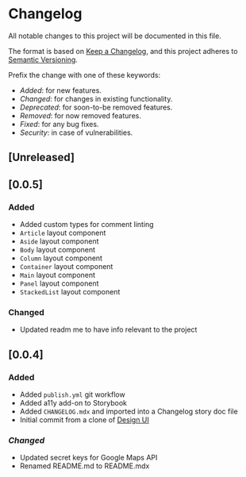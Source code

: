 # Changelog

All notable changes to this project will be documented in this file.

The format is based on [Keep a Changelog](https://keepachangelog.com/en/1.0.0/),
and this project adheres to [Semantic Versioning](https://semver.org/spec/v2.0.0.html).

Prefix the change with one of these keywords:

- _Added_: for new features.
- _Changed_: for changes in existing functionality.
- _Deprecated_: for soon-to-be removed features.
- _Removed_: for now removed features.
- _Fixed_: for any bug fixes.
- _Security_: in case of vulnerabilities.

## [Unreleased]

## [0.0.5]

### Added

- Added custom types for comment linting
- `Article` layout component
- `Aside` layout component
- `Body` layout component
- `Column` layout component
- `Container` layout component
- `Main` layout component
- `Panel` layout component
- `StackedList` layout component

### Changed

- Updated readm me to have info relevant to the project

## [0.0.4]

### Added

- Added `publish.yml` git workflow
- Added a11y add-on to Storybook
- Added `CHANGELOG.mdx` and imported into a Changelog story doc file
- Initial commit from a clone of [Design UI](https://github.com/troychaplin/design-ui)

### _Changed_

- Updated secret keys for Google Maps API
- Renamed README.md to README.mdx
